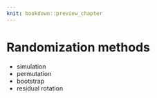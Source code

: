 ```yaml
---
knit: bookdown::preview_chapter
---
```


# Randomization methods

- simulation
- permutation
- bootstrap
- residual rotation

